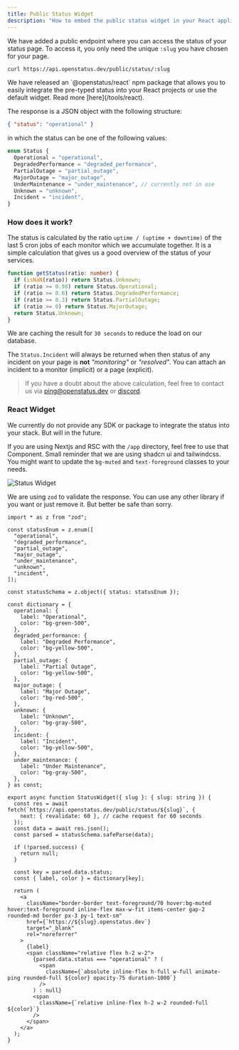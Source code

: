 ```yaml
---
title: Public Status Widget
description: "How to embed the public status widget in your React application"
---
```






We have added a public endpoint where you can access the status of your status
page. To access it, you only need the unique `:slug` you have chosen for your
page.

```bash
curl https://api.openstatus.dev/public/status/:slug
```

<Aside>
  We have released an `@openstatus/react` npm package that allows you to easily
  integrate the pre-typed status into your React projects or use the default
  widget. Read more [here](/tools/react).
</Aside>

The response is a JSON object with the following structure:

```json
{ "status": "operational" }
```

in which the status can be one of the following values:

```ts
enum Status {
  Operational = "operational",
  DegradedPerformance = "degraded_performance",
  PartialOutage = "partial_outage",
  MajorOutage = "major_outage",
  UnderMaintenance = "under_maintenance", // currently not in use
  Unknown = "unknown",
  Incident = "incident",
}
```

### How does it work?

The status is calculated by the ratio `uptime / (uptime + downtime)` of the last
5 cron jobs of each monitor which we accumulate together. It is a simple
calculation that gives us a good overview of the status of your services.

```ts
function getStatus(ratio: number) {
  if (isNaN(ratio)) return Status.Unknown;
  if (ratio >= 0.98) return Status.Operational;
  if (ratio >= 0.6) return Status.DegradedPerformance;
  if (ratio >= 0.3) return Status.PartialOutage;
  if (ratio >= 0) return Status.MajorOutage;
  return Status.Unknown;
}
```

We are caching the result for `30 seconds` to reduce the load on our database.

The `Status.Incident` will always be returned when then status of any incident
on your page is **not** _"monitoring"_ or _"resolved"_. You can attach an
incident to a monitor (implicit) or a page (explicit).

> If you have a doubt about the above calculation, feel free to contact us via
> [ping@openstatus.dev](mailto:ping@openstatus.dev) or
> [discord](https://openstatus.dev/discord).

### React Widget

We currently do not provide any SDK or package to integrate the status into your
stack. But will in the future.

If you are using Nextjs and RSC with the `/app` directory, feel free to use that
Component. Small reminder that we are using shadcn ui and tailwindcss. You might
want to update the `bg-muted` and `text-foreground` classes to your needs.


  <Image
    src={Widget}
    alt="Status Widget"
  />



We are using `zod` to validate the response. You can use any other library if
you want or just remove it. But better be safe than sorry.

```tsx
import * as z from "zod";

const statusEnum = z.enum([
  "operational",
  "degraded_performance",
  "partial_outage",
  "major_outage",
  "under_maintenance",
  "unknown",
  "incident",
]);

const statusSchema = z.object({ status: statusEnum });

const dictionary = {
  operational: {
    label: "Operational",
    color: "bg-green-500",
  },
  degraded_performance: {
    label: "Degraded Performance",
    color: "bg-yellow-500",
  },
  partial_outage: {
    label: "Partial Outage",
    color: "bg-yellow-500",
  },
  major_outage: {
    label: "Major Outage",
    color: "bg-red-500",
  },
  unknown: {
    label: "Unknown",
    color: "bg-gray-500",
  },
  incident: {
    label: "Incident",
    color: "bg-yellow-500",
  },
  under_maintenance: {
    label: "Under Maintenance",
    color: "bg-gray-500",
  },
} as const;

export async function StatusWidget({ slug }: { slug: string }) {
  const res = await fetch(`https://api.openstatus.dev/public/status/${slug}`, {
    next: { revalidate: 60 }, // cache request for 60 seconds
  });
  const data = await res.json();
  const parsed = statusSchema.safeParse(data);

  if (!parsed.success) {
    return null;
  }

  const key = parsed.data.status;
  const { label, color } = dictionary[key];

  return (
    <a
      className="border-border text-foreground/70 hover:bg-muted hover:text-foreground inline-flex max-w-fit items-center gap-2 rounded-md border px-3 py-1 text-sm"
      href={`https://${slug}.openstatus.dev`}
      target="_blank"
      rel="noreferrer"
    >
      {label}
      <span className="relative flex h-2 w-2">
        {parsed.data.status === "operational" ? (
          <span
            className={`absolute inline-flex h-full w-full animate-ping rounded-full ${color} opacity-75 duration-1000`}
          />
        ) : null}
        <span
          className={`relative inline-flex h-2 w-2 rounded-full ${color}`}
        />
      </span>
    </a>
  );
}
```
